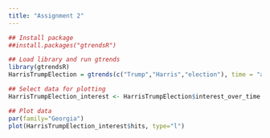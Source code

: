 ```yaml
---
title: "Assignment 2"
---
```


```r
## Install package
##install.packages("gtrendsR")

## Load library and run gtrends
library(gtrendsR)
HarrisTrumpElection = gtrends(c("Trump","Harris","election"), time = "all")

## Select data for plotting
HarrisTrumpElection_interest <- HarrisTrumpElection$interest_over_time

## Plot data
par(family="Georgia")
plot(HarrisTrumpElection_interest$hits, type="l")
```
